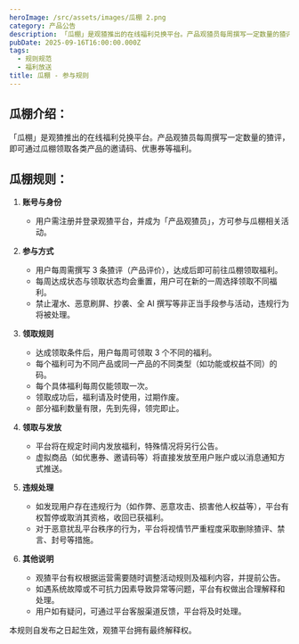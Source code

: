 ```yaml
---
heroImage: /src/assets/images/瓜棚 2.png
category: 产品公告
description: 「瓜棚」是观猹推出的在线福利兑换平台。产品观猹员每周撰写一定数量的猹评，即可通过瓜棚领取各类产品的邀请码、优惠券等福利。
pubDate: 2025-09-16T16:00:00.000Z
tags:
  - 规则规范
  - 福利放送
title: 瓜棚 - 参与规则
---
```


## 瓜棚介绍：

「瓜棚」是观猹推出的在线福利兑换平台。产品观猹员每周撰写一定数量的猹评，即可通过瓜棚领取各类产品的邀请码、优惠券等福利。

## 瓜棚规则：

1. **账号与身份**
   - 用户需注册并登录观猹平台，并成为「产品观猹员」，方可参与瓜棚相关活动。

2. **参与方式**
   - 用户每周需撰写 3 条猹评（产品评价），达成后即可前往瓜棚领取福利。
   - 每周达成状态与领取状态均会重置，用户可在新的一周选择领取不同福利。
   - 禁止灌水、恶意刷屏、抄袭、全 AI 撰写等非正当手段参与活动，违规行为将被处理。

3. **领取规则**
   - 达成领取条件后，用户每周可领取 3 个不同的福利。
   - 每个福利可为不同产品或同一产品的不同类型（如功能或权益不同）的码。
   - 每个具体福利每周仅能领取一次。
   - 领取成功后，福利请及时使用，过期作废。
   - 部分福利数量有限，先到先得，领完即止。

4. **领取与发放**
   - 平台将在规定时间内发放福利，特殊情况将另行公告。
   - 虚拟商品（如优惠券、邀请码等）将直接发放至用户账户或以消息通知方式推送。

5. **违规处理**
   - 如发现用户存在违规行为（如作弊、恶意攻击、损害他人权益等），平台有权暂停或取消其资格，收回已获福利。
   - 对于恶意扰乱平台秩序的行为，平台将视情节严重程度采取删除猹评、禁言、封号等措施。

6. **其他说明**
   - 观猹平台有权根据运营需要随时调整活动规则及福利内容，并提前公告。
   - 如遇系统故障或不可抗力因素导致异常等问题，平台有权做出合理解释和处理。
   - 用户如有疑问，可通过平台客服渠道反馈，平台将及时处理。

本规则自发布之日起生效，观猹平台拥有最终解释权。
